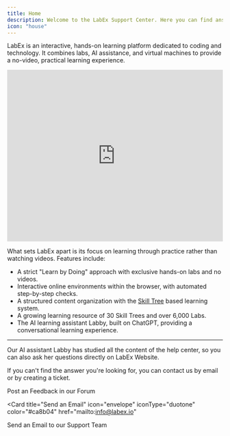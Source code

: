 ```yaml
---
title: Home
description: Welcome to the LabEx Support Center. Here you can find answers to our most frequently asked questions.
icon: "house"
---
```


LabEx is an interactive, hands-on learning platform dedicated to coding and technology. It combines labs, AI assistance, and virtual machines to provide a no-video, practical learning experience.

<iframe
  width="100%"
  height="400"
  src="https://www.youtube.com/embed/ZMH_HfbS-wY"
  title="YouTube video player"
  frameborder="0"
  allow="accelerometer; autoplay; clipboard-write; encrypted-media; gyroscope; picture-in-picture"
  allowFullScreen
></iframe>

What sets LabEx apart is its focus on learning through practice rather than watching videos. Features include:

- A strict "Learn by Doing" approach with exclusive hands-on labs and no videos.
- Interactive online environments within the browser, with automated step-by-step checks.
- A structured content organization with the [Skill Tree](/using-labex/quick-start#skill-trees) based learning system.
- A growing learning resource of 30 Skill Trees and over 6,000 Labs.
- The AI learning assistant Labby, built on ChatGPT, providing a conversational learning experience.

---

Our AI assistant Labby has studied all the content of the help center, so you can also ask her questions directly on LabEx Website.

If you can't find the answer you're looking for, you can contact us by email or by creating a ticket.

<CardGroup cols={2}>
<Card
title="Post an Feedback"
icon="comments"
iconType="duotone"
color="#ca8b04"
href="https://labex.io/questions/933"
>
Post an Feedback in our Forum
</Card>

<Card
title="Send an Email"
icon="envelope"
iconType="duotone"
color="#ca8b04"
href="mailto:info@labex.io"
>
Send an Email to our Support Team
</Card>
</CardGroup>
